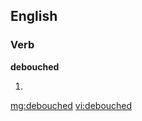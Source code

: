 ==English==

===Verb===
'''debouched'''

# {{past of|[[debouche]]}}

[[mg:debouched]]
[[vi:debouched]]